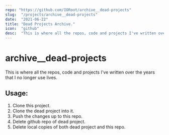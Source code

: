 ```yaml
---
repo: "https://github.com/IORoot/archive__dead-projects"
slug:  "/projects/archive__dead-projects"
date:  "2021-06-22"
title: "Dead Projects Archive."
icon:  "github"
desc:  "This is where all the repos, code and projects I've written over the years that I no longer use lives."
---
```

# archive__dead-projects

This is where all the repos, code and projects I've written over the years that I no longer use lives.

## Usage:

1. Clone this project.
2. Clone the dead project into it.
3. Push the changes up to this repo.
4. Delete github repo of dead project.
5. Delete local copies of both dead project and this repo.

